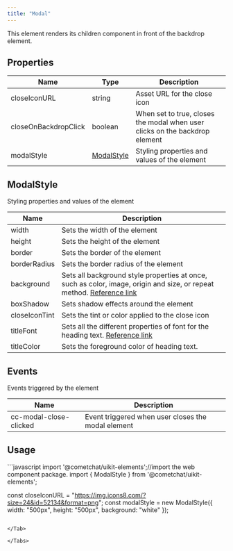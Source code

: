 ```yaml
---
title: "Modal"
---
```


This element renders its children component in front of the backdrop element.

## Properties

| Name                 | Type                                              | Description                                                                 |
| -------------------- | ------------------------------------------------- | --------------------------------------------------------------------------- |
| closeIconURL         | string                                            | Asset URL for the close icon                                                |
| closeOnBackdropClick | boolean                                           | When set to true, closes the modal when user clicks on the backdrop element |
| modalStyle           | [ModalStyle](/docs/web-elements/modal#modalstyle) | Styling properties and values of the element                                |

## ModalStyle

Styling properties and values of the element

| Name          | Description                                                                                                                                                                          |
| ------------- | ------------------------------------------------------------------------------------------------------------------------------------------------------------------------------------ |
| width         | Sets the width of the element                                                                                                                                                        |
| height        | Sets the height of the element                                                                                                                                                       |
| border        | Sets the border of the element                                                                                                                                                       |
| borderRadius  | Sets the border radius of the element                                                                                                                                                |
| background    | Sets all background style properties at once, such as color, image, origin and size, or repeat method. [Reference link](https://developer.mozilla.org/en-US/docs/Web/CSS/background) |
| boxShadow     | Sets shadow effects around the element                                                                                                                                               |
| closeIconTint | Sets the tint or color applied to the close icon                                                                                                                                     |
| titleFont     | Sets all the different properties of font for the heading text. [Reference link](https://developer.mozilla.org/en-US/docs/Web/CSS/font)                                              |
| titleColor    | Sets the foreground color of heading text.                                                                                                                                           |

## Events

Events triggered by the element

| Name                   | Description                                        |
| ---------------------- | -------------------------------------------------- |
| cc-modal-close-clicked | Event triggered when user closes the modal element |

## Usage

<Tabs>
<Tab title="JavaScript">
```javascript
import '@cometchat/uikit-elements';//import the web component package.
import { ModalStyle } from '@cometchat/uikit-elements';

const closeIconURL = "https://img.icons8.com/?size=24&id=52134&format=png";
const modalStyle = new ModalStyle({
	width: "500px",
  height: "500px",
  background: "white"
});

<cometchat-modal :closeIconURL="closeIconURL" :modalStyle="modalStyle"></cometchat-modal>
```

</Tab>

</Tabs>
